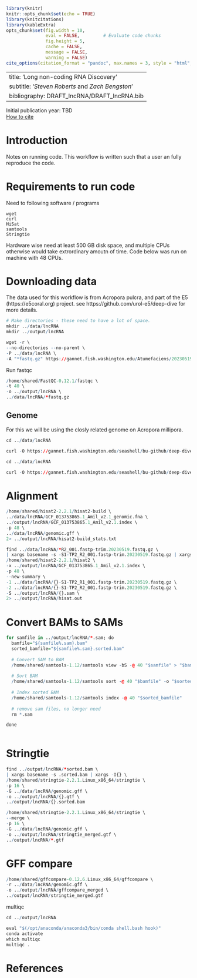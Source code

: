 ```r
library(knitr)
knitr::opts_chunk$set(echo = TRUE)
library(knitcitations)
library(kableExtra)
opts_chunk$set(fig.width = 10,
               eval = FALSE,         # Evaluate code chunks
               fig.height = 5,
               cache = FALSE,
               message = FALSE,
               warning = FALSE)
cite_options(citation_format = "pandoc", max.names = 3, style = "html", hyperlink = "to.html")
```

---
title: 'Long non-coding RNA Discovery'
subtitle: '*Steven Roberts* and  *Zach Bengston*'
bibliography: DRAFT_lncRNA/DRAFT_lncRNA.bib
---

Initial publication year: TBD <br> [How to cite](https://marineomics.github.io/#How_to_Cite)

# Introduction



Notes on running code. This workflow is written such that a user an fully reproduce the code. 


# Requirements to run code

Need to following software / programs

```
wget
curl
HiSat
samtools
Stringtie
```
Hardware wise need at least 500 GB disk space, and multiple CPUs otherwise would take extrordinary amoutn of time. Code below was run on machine with 48 CPUs.



# Downloading data

The data used for this workflow is from Acropora pulcra, and part of the E5 (https://e5coral.org) project. see https://github.com/urol-e5/deep-dive for more details.

```r
# Make directories - these need to have a lot of space.
mkdir ../data/lncRNA
mkdir ../output/lncRNA
```


```r
wget -r \
--no-directories --no-parent \
-P ../data/lncRNA \
-A "*fastq.gz" https://gannet.fish.washington.edu/Atumefaciens/20230519-E5_coral-fastqc-fastp-multiqc-RNAseq/A_pulchra/trimmed/

```


Run fastqc

```r

/home/shared/FastQC-0.12.1/fastqc \
-t 40 \
-o ../output/lncRNA \
../data/lncRNA/*fastq.gz


```

## Genome

For this we will be using the closly related genome on Acropora millipora.

```r
cd ../data/lncRNA

curl -O https://gannet.fish.washington.edu/seashell/bu-github/deep-dive/D-Apul/data/Amil/ncbi_dataset/data/GCF_013753865.1/GCF_013753865.1_Amil_v2.1_genomic.fna
```


```r
cd ../data/lncRNA

curl -O https://gannet.fish.washington.edu/seashell/bu-github/deep-dive/D-Apul/data/Amil/ncbi_dataset/data/GCF_013753865.1/genomic.gff
```


# Alignment

```r
/home/shared/hisat2-2.2.1/hisat2-build \
../data/lncRNA/GCF_013753865.1_Amil_v2.1_genomic.fna \
../output/lncRNA/GCF_013753865.1_Amil_v2.1.index \
-p 48 \
../data/lncRNA/genomic.gff \
2> ../output/lncRNA/hisat2-build_stats.txt
```

```r
find ../data/lncRNA/*R2_001.fastp-trim.20230519.fastq.gz \
| xargs basename -s -S1-TP2_R2_001.fastp-trim.20230519.fastq.gz | xargs -I{} \
/home/shared/hisat2-2.2.1/hisat2 \
-x ../output/lncRNA/GCF_013753865.1_Amil_v2.1.index \
-p 48 \
--new-summary \
-1 ../data/lncRNA/{}-S1-TP2_R1_001.fastp-trim.20230519.fastq.gz \
-2 ../data/lncRNA/{}-S1-TP2_R2_001.fastp-trim.20230519.fastq.gz \
-S ../output/lncRNA/{}.sam \
2> ../output/lncRNA/hisat.out
```


# Convert BAMs to SAMs

```r
for samfile in ../output/lncRNA/*.sam; do
  bamfile="${samfile%.sam}.bam"
  sorted_bamfile="${samfile%.sam}.sorted.bam"
  
  # Convert SAM to BAM
  /home/shared/samtools-1.12/samtools view -bS -@ 40 "$samfile" > "$bamfile"
  
  # Sort BAM
  /home/shared/samtools-1.12/samtools sort -@ 40 "$bamfile" -o "$sorted_bamfile"
  
  # Index sorted BAM
  /home/shared/samtools-1.12/samtools index -@ 40 "$sorted_bamfile"
  
  # remove sam files, no longer need
  rm *.sam

done



```



# Stringtie

```r
find ../output/lncRNA/*sorted.bam \
| xargs basename -s .sorted.bam | xargs -I{} \
/home/shared/stringtie-2.2.1.Linux_x86_64/stringtie \
-p 16 \
-G ../data/lncRNA/genomic.gff \
-o ../output/lncRNA/{}.gtf \
../output/lncRNA/{}.sorted.bam
```



```r
/home/shared/stringtie-2.2.1.Linux_x86_64/stringtie \
--merge \
-p 16 \
-G ../data/lncRNA/genomic.gff \
-o ../output/lncRNA/stringtie_merged.gtf \
../output/lncRNA/*.gtf
```


# GFF compare

```r
/home/shared/gffcompare-0.12.6.Linux_x86_64/gffcompare \
-r ../data/lncRNA/genomic.gff \
-o ../output/lncRNA/gffcompare_merged \
../output/lncRNA/stringtie_merged.gtf
```



multiqc
```r

cd ../output/lncRNA

eval "$(/opt/anaconda/anaconda3/bin/conda shell.bash hook)"
conda activate
which multiqc
multiqc .
```


# References {#refs}
